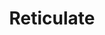 ---
title: "Reticulate"
description: "Description of your new file."
icon: "rss"
iconType: "regular"
---
